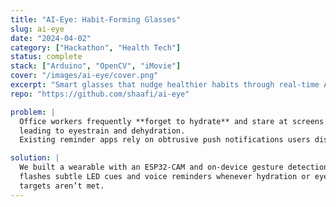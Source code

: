 ---
title: "AI-Eye: Habit-Forming Glasses"
slug: ai-eye
date: "2024-04-02"
category: ["Hackathon", "Health Tech"]
status: complete
stack: ["Arduino", "OpenCV", "iMovie"]
cover: "/images/ai-eye/cover.png"
excerpt: "Smart glasses that nudge healthier habits through real-time AI prompts."
repo: "https://github.com/shaafi/ai-eye"

problem: |
  Office workers frequently **forget to hydrate** and stare at screens for hours,
  leading to eyestrain and dehydration.  
  Existing reminder apps rely on obtrusive push notifications users dismiss.

solution: |
  We built a wearable with an ESP32-CAM and on-device gesture detection that
  flashes subtle LED cues and voice reminders whenever hydration or eye-break
  targets aren’t met.
---
